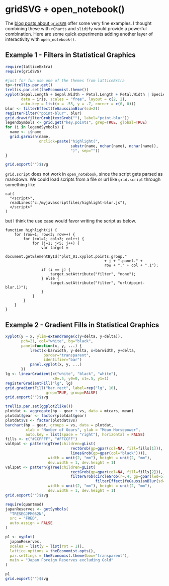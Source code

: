# gridSVG + open_notebook()

The [blog posts about `gridSVG`](http://stattech.wordpress.fos.auckland.ac.nz/) offer some very fine examples.  I thought combining these with `rCharts` and `slidify` would provide a powerful combination.  Here are some quick experiments adding another layer of interactivity with `open_notebook()`.

## Example 1 - Filters in Statistical Graphics

```r
require(latticeExtra)
require(gridSVG)

#just for fun use one of the themes from latticeExtra
tp<-trellis.par.get()
trellis.par.set(theEconomist.theme())
xyplot(Sepal.Length + Sepal.Width ~ Petal.Length + Petal.Width | Species,
       data = iris, scales = "free", layout = c(2, 2),
       auto.key = list(x = .55, y = .7, corner = c(0, 0)))
blur <- filterEffect(feGaussianBlur(sd=2))
registerFilter("point-blur", blur)
grid.draw(filterGrob(textGrob(""), label="point-blur"))
legendSymbols <- grid.get("key.points", grep=TRUE, global=TRUE)
for (i in legendSymbols) {
  name <- i$name
  grid.garnish(name, 
               onclick=paste("highlight(", 
                             substr(name, nchar(name), nchar(name)),
                             ")", sep=""))
}

grid.export("")$svg
```

`grid.script` does not work in `open_notebook`, since the script gets parsed as markdown.  We could load scripts from a file or url like `grid.script` through something like

```
cat(
  "<script>",
  readLines("c:/myjavascriptfiles/highlight-blur.js"),
  </script>"
)
```
but I think the use case would favor writing the script as below.
```
function highlight(i) {
    for (row=1; row<3; row++) {
        for (col=1; col<3; col++) {
            for (j=1; j<5; j++) {
                var target = 
                    document.getElementById("plot_01.xyplot.points.group." 
                                            + j + ".panel." + 
                                            row + "." + col + ".1");
                if (i == j) {
                    target.setAttribute("filter", "none");            
                } else {
                    target.setAttribute("filter", "url(#point-blur.1)");
                }
            }
        }
    }
}
```


<script>
function highlight(i) {
    for (row=1; row<3; row++) {
        for (col=1; col<3; col++) {
            for (j=1; j<5; j++) {
                var target = 
                    document.getElementById("plot_01.xyplot.points.group." 
                                            + j + ".panel." + 
                                            row + "." + col + ".1");
                if (i == j) {
                    target.setAttribute("filter", "none");            
                } else {
                    target.setAttribute("filter", "url(#point-blur.1)");
                }
            }
        }
    }
}

</script>



## Example 2 - Gradient Fills in Statistical Graphics
```r
xyplot(y ~ x, ylim=extendrange(c(y+delta, y-delta)), 
       pch=21, col="white", bg="black",
       panel=function(x, y, ...) {
           lrect(x-barwidth, y-delta, x+barwidth, y+delta,
                 border="transparent",
                 identifier="bar")
           panel.xyplot(x, y, ...)
       })
lg <- linearGradient(c("white", "black", "white"),
                     x0=.5, y0=0, x1=.5, y1=1)
registerGradientFill("lg", lg)
grid.gradientFill("bar.rect", label=rep("lg", 10), 
                  grep=TRUE, group=FALSE)
grid.export("")$svg
```

```r
trellis.par.set(ggplot2like())
plotdat <- aggregate(hp ~ gear + vs, data = mtcars, mean)
plotdat$gear <- factor(plotdat$gear)
plotdat$vs <- factor(plotdat$vs)
barchart(hp ~ gear, groups = vs, data = plotdat,
         xlab = "Number of Gears", ylab = "Mean Horsepower",
         auto.key = list(space = "right"), horizontal = FALSE)
fills <- c("#CCFFFF", "#FFCCFF")
val0pat <- pattern(gTree(children=gList(
                             rectGrob(gp=gpar(col=NA, fill=fills[1])),
                             linesGrob(gp=gpar(col="black")))),
                   width = unit(2, "mm"), height = unit(2, "mm"),
                   dev.width = 1, dev.height = 1)
val1pat <- pattern(gTree(children=gList(
                             rectGrob(gp=gpar(col=NA, fill=fills[2])),
                             filterGrob(circleGrob(r=.4, gp=gpar(lwd=5)), 
                                        filterEffect(feGaussianBlur(sd=10))))),
                   width = unit(2, "mm"), height = unit(2, "mm"),
                   dev.width = 1, dev.height = 1)
grid.export("")$svg
```

```r
require(quantmod)
japanReserves <- getSymbols(
  "TRESEGJPM052N",
  src = "FRED",
  auto.assign = FALSE
)

p1 <- xyplot(
  japanReserves,
  scales = list(y = list(rot = 1)),
  lattice.options = theEconomist.opts(),
  par.settings = theEconomist.theme(box="transparent"),
  main = "Japan Foreign Reserves excluding Gold"
)

p1
grid.export("")$svg
```